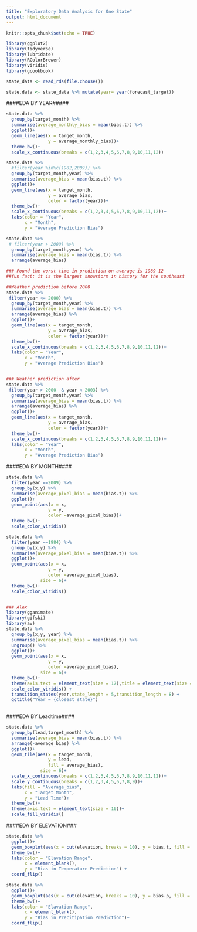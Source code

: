 ```yaml
---
title: "Exploratory Data Analysis for One State"
output: html_document
---
```


```r
knitr::opts_chunk$set(echo = TRUE)
```

```r
library(ggplot2)
library(tidyverse)
library(lubridate)
library(RColorBrewer)
library(viridis)
library(gcookbook)
```

```r
state_data <- read_rds(file.choose())

state.data <- state_data %>% mutate(year= year(forecast_target))
```

####EDA BY YEAR#####
```r
state.data %>% 
  group_by(target_month) %>% 
  summarise(average_monthly_bias = mean(bias.t)) %>% 
  ggplot()+
  geom_line(aes(x = target_month, 
                y = average_monthly_bias))+
  theme_bw()+
  scale_x_continuous(breaks = c(1,2,3,4,5,6,7,8,9,10,11,12))

```

```r
state.data %>% 
  #filter(year %in%c(1982,2009)) %>% 
  group_by(target_month,year) %>% 
  summarise(average_bias = mean(bias.t)) %>% 
  ggplot()+
  geom_line(aes(x = target_month, 
                y = average_bias,
                color = factor(year)))+
  theme_bw()+
  scale_x_continuous(breaks = c(1,2,3,4,5,6,7,8,9,10,11,12))+
  labs(color = "Year",
       x = "Month",
       y = "Average Prediction Bias")

```

```r
state.data %>% 
 # filter(year > 2009) %>% 
  group_by(target_month,year) %>% 
  summarise(average_bias = mean(bias.t)) %>% 
  arrange(average_bias)

### Found the worst time in prediction on average is 1989-12
##fun fact: it is the largest snowstorm in history for the southeast 

##Weather prediction before 2000 
state.data %>% 
 filter(year <= 2000) %>% 
  group_by(target_month,year) %>% 
  summarise(average_bias = mean(bias.t)) %>% 
  arrange(average_bias) %>% 
  ggplot()+
  geom_line(aes(x = target_month, 
                y = average_bias,
                color = factor(year)))+
  theme_bw()+
  scale_x_continuous(breaks = c(1,2,3,4,5,6,7,8,9,10,11,12))+
  labs(color = "Year",
       x = "Month",
       y = "Average Prediction Bias")


### Weather prediction after
state.data %>% 
 filter(year > 2000  & year < 2003) %>% 
  group_by(target_month,year) %>% 
  summarise(average_bias = mean(bias.t)) %>% 
  arrange(average_bias) %>% 
  ggplot()+
  geom_line(aes(x = target_month, 
                y = average_bias,
                color = factor(year)))+
  theme_bw()+
  scale_x_continuous(breaks = c(1,2,3,4,5,6,7,8,9,10,11,12))+
  labs(color = "Year",
       x = "Month",
       y = "Average Prediction Bias")
```









####EDA BY MONTH####
```r
state.data %>% 
  filter(year ==2009) %>% 
  group_by(x,y) %>% 
  summarise(average_pixel_bias = mean(bias.t)) %>% 
  ggplot()+
  geom_point(aes(x = x, 
                y = y,
                color =average_pixel_bias))+
  theme_bw()+
  scale_color_viridis()

state.data %>% 
  filter(year ==1984) %>% 
  group_by(x,y) %>% 
  summarise(average_pixel_bias = mean(bias.t)) %>% 
  ggplot()+
  geom_point(aes(x = x, 
                y = y,
                color =average_pixel_bias),
             size = 6)+
  theme_bw()+
  scale_color_viridis()


### Alex
library(gganimate)
library(gifski)
library(av)
state.data %>% 
  group_by(x,y, year) %>% 
  summarise(average_pixel_bias = mean(bias.t)) %>% 
  ungroup() %>%
  ggplot()+
  geom_point(aes(x = x, 
                y = y,
                color =average_pixel_bias),
             size = 6)+
  theme_bw()+
  theme(axis.text = element_text(size = 17),title = element_text(size =19)) +
  scale_color_viridis() +
  transition_states(year,state_length = 5,transition_length = 8) +
  ggtitle("Year = {closest_state}")
  

```


####EDA BY Leadtime####
```r
state.data %>% 
  group_by(lead,target_month) %>% 
  summarise(average_bias = mean(bias.t)) %>% 
  arrange(-average_bias) %>% 
  ggplot()+
  geom_tile(aes(x = target_month, 
                y = lead,
                fill = average_bias),
             size = 6)+
  scale_x_continuous(breaks = c(1,2,3,4,5,6,7,8,9,10,11,12))+
  scale_y_continuous(breaks = c(1,2,3,4,5,6,7,8,9))+
  labs(fill = "Average_bias",
       x = "Target Month",
       y = "Lead Time")+
  theme_bw()+
  theme(axis.text = element_text(size = 16))+
  scale_fill_viridis()
```
####EDA BY ELEVATION###
```r
state.data %>% 
  ggplot()+
  geom_boxplot(aes(x = cut(elevation, breaks = 10), y = bias.t, fill = cut(elevation,breaks =10)), color = "black")+
  theme_bw()+
  labs(color = "Elavation Range",
       x = element_blank(),
       y = "Bias in Temperature Prediction") +
  coord_flip()
```

```r
state.data %>% 
  ggplot()+
  geom_boxplot(aes(x = cut(elevation, breaks = 10), y = bias.p, fill = cut(elevation,breaks =10)),color = "black")+
  theme_bw()+
  labs(color = "Elavation Range",
       x = element_blank(),
       y = "Bias in Precitipation Prediction")+
  coord_flip()
```


